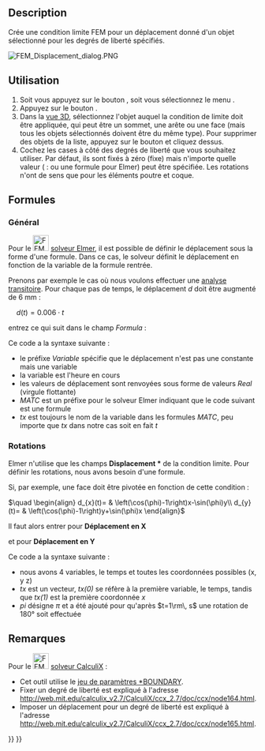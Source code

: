 <languages/>

{{Docnav/fr
|[[FEM_ConstraintRigidBody/fr|Contrainte de corps rigide]]
|[[FEM_ConstraintContact/fr|Contrainte de contact]]
|[[FEM_Workbench/fr|Atelier FEM]]
|IconL=FEM_ConstraintRigidBody.svg
|IconR=FEM_ConstraintContact.svg
|IconC=Workbench_FEM.svg
}}

{{GuiCommandContainer
|
{{GuiCommand/fr
|Name=FEM ConstraintDisplacement
|Name/fr=FEM Condition limite de déplacement
|MenuLocation=Modèle → Conditions limites et charges mécaniques → Condition limite de déplacement
|Workbenches=[[FEM_Workbench/fr|FEM]]
|Shortcut=
|SeeAlso=[[FEM_tutorial/fr|FEM Tutoriel]]
}}
{{GuiCommandFemInfo/fr
|Solvers=CalculiX, Elmer
}}
}}

==Description==

Crée une condition limite FEM pour un déplacement donné d'un objet sélectionné pour les degrés de liberté spécifiés.

[[File:FEM_Displacement_dialog.PNG]]
{{Caption|Panneau des tâches de la condition limite de déplacement FEM}}

<span id="Usage"></span>
==Utilisation==

# Soit vous appuyez sur le bouton {{Button|[[Image:FEM_ConstraintDisplacement.svg|16px]] [[FEM_ConstraintDisplacement/fr|Condition limite de déplacement]]}}, soit vous sélectionnez le menu {{MenuCommand|Modèle → Conditions limites et charges mécaniques → [[Image:FEM_ConstraintDisplacement.svg|16px]] Condition limite de déplacement}}.
# Appuyez sur le bouton {{Button|Ajouter}}.
# Dans la [[3D_view/fr|vue 3D]], sélectionnez l'objet auquel la condition de limite doit être appliquée, qui peut être un sommet, une arête ou une face (mais tous les objets sélectionnés doivent être du même type). Pour supprimer des objets de la liste, appuyez sur le bouton {{Button|Supprimer}} et cliquez dessus.
# Cochez les cases à côté des degrés de liberté que vous souhaitez utiliser. Par défaut, ils sont fixés à zéro (fixe) mais n'importe quelle valeur ({{Version/fr|0.21}} : ou une formule pour Elmer) peut être spécifiée. Les rotations n'ont de sens que pour les éléments poutre et coque.

<span id="Formulas"></span>
==Formules==

{{Version/fr|0.21}}

<span id="General"></span>
===Général===

Pour le [[Image:FEM_SolverElmer.svg|32px]] [[FEM_SolverElmer/fr|solveur Elmer]], il est possible de définir le déplacement sous la forme d'une formule. Dans ce cas, le solveur définit le déplacement en fonction de la variable de la formule rentrée.

Prenons par exemple le cas où nous voulons effectuer une [[FEM_SolverElmer_SolverSettings/fr#Pas_de_temps_(analyses_transitoires)|analyse transitoire]]. Pour chaque pas de temps, le déplacement <math>d</math> doit être augmenté de 6 mm :

<math>\quad
d(t)=0.006\cdot t
</math>

entrez ce qui suit dans le champ ''Formula'' :</br>
{{incode| Variable "time"; Real MATC "0.006*tx"}}

Ce code a la syntaxe suivante :
* le préfixe ''Variable'' spécifie que le déplacement n'est pas une constante mais une variable
* la variable est l'heure en cours
* les valeurs de déplacement sont renvoyées sous forme de valeurs ''Real'' (virgule flottante)
* ''MATC'' est un préfixe pour le solveur Elmer indiquant que le code suivant est une formule
* ''tx'' est toujours le nom de la variable dans les formules ''MATC'', peu importe que ''tx'' dans notre cas soit en fait ''t''

===Rotations===

Elmer n'utilise que les champs '''Displacement *''' de la condition limite. Pour définir les rotations, nous avons besoin d'une formule.

Si, par exemple, une face doit être pivotée en fonction de cette condition :

<math>\quad
\begin{align}
d_{x}(t)= & \left(\cos(\phi)-1\right)x-\sin(\phi)y\\
d_{y}(t)= & \left(\cos(\phi)-1\right)y+\sin(\phi)x
\end{align}
</math>

Il faut alors entrer pour '''Déplacement en X'''</br>
{{incode|  Variable "time, Coordinate"
Real MATC "(cos(tx(0)*pi)-1.0)*tx(1)-sin(tx(0)*pi)*tx(2)}}

et pour '''Déplacement en Y'''</br>
{{incode|  Variable "time, Coordinate"
Real MATC "(cos(tx(0)*pi)-1.0)*tx(2)+sin(tx(0)*pi)*tx(1)}}

Ce code a la syntaxe suivante :
* nous avons 4 variables, le temps et toutes les coordonnées possibles (x, y z)
* ''tx'' est un vecteur, ''tx(0)'' se réfère à la première variable, le temps, tandis que ''tx(1)'' est la première coordonnée ''x''
* ''pi'' désigne <math>\pi</math> et a été ajouté pour qu'après <math>t=1\rm\, s</math> une rotation de 180° soit effectuée

<span id="Notes"></span>
==Remarques==

Pour le [[Image:FEM_SolverCalculixCxxtools.svg|32px]] [[FEM_SolverCalculixCxxtools/fr|solveur CalculiX]] :
* Cet outil utilise le [https://web.mit.edu/calculix_v2.7/CalculiX/ccx_2.7/doc/ccx/node163.html jeu de paramètres *BOUNDARY].
* Fixer un degré de liberté est expliqué à l'adresse http://web.mit.edu/calculix_v2.7/CalculiX/ccx_2.7/doc/ccx/node164.html.
* Imposer un déplacement pour un degré de liberté est expliqué à l'adresse http://web.mit.edu/calculix_v2.7/CalculiX/ccx_2.7/doc/ccx/node165.html.


{{Docnav/fr
|[[FEM_ConstraintRigidBody/fr|Contrainte de corps rigide]]
|[[FEM_ConstraintContact/fr|Contrainte de contact]]
|[[FEM_Workbench/fr|Atelier FEM]]
|IconL=FEM_ConstraintRigidBody.svg
|IconR=FEM_ConstraintContact.svg
|IconC=Workbench_FEM.svg
}}

{{FEM Tools navi{{#translation:}}}}
{{Userdocnavi{{#translation:}}}}